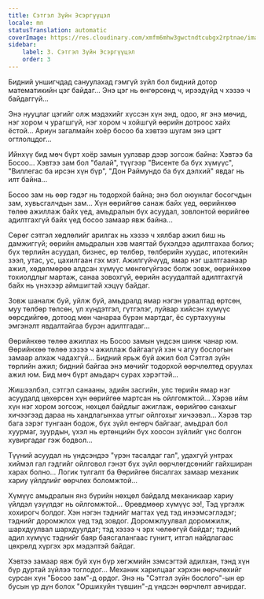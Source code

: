 ```yaml
---
title: Сэтгэл Зүйн Эсэргүүцэл
locale: mn
statusTranslation: automatic
coverImage: https://res.cloudinary.com/xmfm6mhw3gwctndtcubgx2rptnae/image/upload/v1740468922/small_cover_tratado_de_psicologia_revolucionaria_a4c0dca4e0.webp
sidebar:
    label: 3. Сэтгэл Зүйн Эсэргүүцэл
    order: 3
---
```

Бидний уншигчдад сануулахад гэмгүй зүйл бол бидний дотор математикийн цэг байдаг... Энэ цэг нь өнгөрсөнд ч, ирээдүйд ч хэзээ ч байдаггүй...

Энэ нууцлаг цэгийг олж мэдэхийг хүссэн хүн энд, одоо, яг энэ мөчид, нэг хором ч урагшгүй, нэг хором ч хойшгүй өөрийн дотроос хайх ёстой... Ариун загалмайн хоёр босоо ба хэвтээ шугам энэ цэгт огтлолцдог...

Ийнхүү бид мөч бүрт хоёр замын уулзвар дээр зогсож байна: Хэвтээ ба Босоо... Хэвтээ зам бол "балай", түүгээр "Висенте ба бүх хүмүүс", "Виллегас ба ирсэн хүн бүр", "Дон Раймундо ба бүх дэлхий" явдаг нь илт байна...

Босоо зам нь өөр гэдэг нь тодорхой байна; энэ бол оюунлаг босогчдын зам, хувьсгалчдын зам... Хүн өөрийгөө санаж байх үед, өөрийнхөө төлөө ажиллаж байх үед, амьдралын бүх асуудал, зовлонтой өөрийгөө адилтгахгүй байх үед босоо замаар явж байна...

Сөрөг сэтгэл хөдлөлийг арилгах нь хэзээ ч хялбар ажил биш нь дамжиггүй; өөрийн амьдралын хэв маягтай бүхэлдээ адилтгахаа болих; бүх төрлийн асуудал, бизнес, өр төлбөр, төлбөрийн хуудас, ипотекийн зээл, утас, ус, цахилгаан гэх мэт. Ажилгүйчүүд, ямар нэг шалтгаанаар ажил, хөдөлмөрөө алдсан хүмүүс мөнгөгүйгээс болж зовж, өөрийнхөө тохиолдлыг мартаж, санаа зовохгүй, өөрийн асуудалтай адилтгахгүй байх нь үнэхээр аймшигтай хэцүү байдаг.

Зовж шаналж буй, уйлж буй, амьдралд ямар нэгэн урвалтад өртсөн, муу төлбөр төлсөн, үл хүндэтгэл, гүтгэлэг, луйвар хийсэн хүмүүс өөрсдийгөө, дотоод мөн чанараа бүрэн мартдаг, ёс суртахууны эмгэнэлт явдалтайгаа бүрэн адилтгадаг...

Өөрийнхөө төлөө ажиллах нь Босоо замын үндсэн шинж чанар юм. Өөрийнхөө төлөө хэзээ ч ажиллаж байгаагүй хэн ч агуу бослогын замаар алхаж чадахгүй... Бидний ярьж буй ажил бол Сэтгэл зүйн төрлийн ажил; бидний байгаа энэ мөчийг тодорхой өөрчлөлтөд оруулах ажил юм. Бид мөч бүрт амьдарч сурах хэрэгтэй...

Жишээлбэл, сэтгэл санааны, эдийн засгийн, улс төрийн ямар нэг асуудалд цөхөрсөн хүн өөрийгөө мартсан нь ойлгомжтой... Хэрэв ийм хүн нэг хором зогсож, нөхцөл байдлыг ажиглаж, өөрийгөө санахыг хичээгээд дараа нь хандлагынхаа утгыг ойлгохыг хичээвэл... Хэрэв тэр бага зэрэг тунгаан бодож, бүх зүйл өнгөрч байгааг, амьдрал бол хуурмаг, зуурдын, үхэл нь ертөнцийн бүх хоосон зүйлийг үнс болгон хувиргадаг гэж бодвол...

Түүний асуудал нь үндсэндээ "үрэн тасалдаг гал", удахгүй унтрах хиймэл гал гэдгийг ойлговол гэнэт бүх зүйл өөрчлөгдсөнийг гайхширан харах болно... Логик тулгалт ба Өөрийгөө бясалгах замаар механик хариу үйлдлийг өөрчлөх боломжтой...

Хүмүүс амьдралын янз бүрийн нөхцөл байдалд механикаар хариу үйлдэл үзүүлдэг нь ойлгомжтой... Өрөвдмөөр хүмүүс ээ!, Тэд үргэлж хохирогч болдог. Хэн нэгэн тэднийг магтах үед тэд инээмсэглэдэг; тэднийг доромжлох үед тэд зовдог. Доромжлуулвал доромжилж, шархдуулвал шархдуулдаг; тэд хэзээ ч эрх чөлөөгүй байдаг; тэдний адил хүмүүс тэднийг баяр баясгалангаас гунигт, итгэл найдлагаас цөхрөлд хүргэх эрх мэдэлтэй байдаг.

Хэвтээ замаар явж буй хүн бүр хөгжмийн зэмсэгтэй адилхан, тэнд хүн бүр дуртай зүйлээ тоглодог... Механик харилцааг хэрхэн өөрчлөхийг сурсан хүн "Босоо зам"-д ордог. Энэ нь "Сэтгэл зүйн бослого"-ын ер бусын үр дүн болох "Оршихуйн түвшин"-д үндсэн өөрчлөлт авчирдаг.


